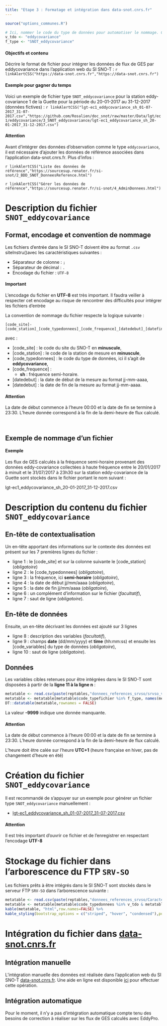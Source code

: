 ```yaml
---
title: "Etape 3 : Formatage et intégration dans data-snot.cnrs.fr"
---
```



```r
source("options_communes.R")
```

```r
# Ici, nommer le code du type de données pour automatiser le nommage. Cette variable est également utilisée dans les tableaux pour filtrer par type de données
v_tdo <- "eddycovariance"
f_type <- "SNOT_eddycovariance"
```

<div class="alert alert-success" role="alert">
  <h4 class="alert-heading">**Objectifs et contenu**</h4>
  <p>Décrire le format de fichier pour intégrer les données de flux de GES par eddycovariance dans l'application web du SI SNO-T : `r linkAlertCSS("https://data-snot.cnrs.fr","https://data-snot.cnrs.fr")`</p>
</div>

<div class="alert alert-info" role="alert">
  <h4 class="alert-heading">**Exemple pour gagner du temps**</h4>
  <p>Voici un exemple de fichier type `SNOT_eddycovariance` pour la station eddy-covariance 1 de la Guette pour la période du 20-01-2017 au 31-12-2017 (données fictives) : `r linkAlertCSS("lgt-ec1_eddycovariance_sh_01-07-2017_31-07-2017.csv","https://github.com/Rosalien/doc_snot/raw/master/Data/lgt/ec1/eddycovariance/3_SNOT_eddycovariance/lgt-ec1_eddycovariance_sh_20-01-2017_31-12-2017.csv")`
  </p>
</div>

<div class="alert alert-danger" role="alert">
  <h4 class="alert-heading">**Attention**</h4>
  <p>Avant d'intégrer des données d'observation comme le type `eddycovariance`, il est nécessaire d'ajouter les données de référence associées dans l'application data-snot.cnrs.fr. Plus d'infos : </p>
  <p> `r linkAlertCSS("Liste des données de référence","https://sourcesup.renater.fr/si-snot/2_BDD_SNOT_DonneesReference.html")`</p>
  <p> `r linkAlertCSS("Gérer les données de référence","https://sourcesup.renater.fr/si-snot/4_AdminDonnees.html")`</p>
</div>

# Description du fichier `SNOT_eddycovariance`

## Format, encodage et convention de nommage

Les fichiers d'entrée dans le SI SNO-T doivent être au format `.csv` siteInstru()avec les caractéristiques suivantes :

  - Séparateur de colonne : `;`
  - Séparateur de décimal : `.`
  - Encodage du fichier : `UTF-8`

<div class="alert alert-warning" role="alert">
  <h4 class="alert-heading">**Important**</h4>
  <p>L'encodage du fichier en **UTF-8** est très important. Il faudra veiller à respecter cet encodage au risque de rencontrer des difficultés pour intégrer les fichiers d'entrée</p>
</div>

La convention de nommage du fichier respecte la logique suivante :

```
[code_site]-[code_station]_[code_typedonnees]_[code_frequence]_[datedebut]_[datefin].csv 
```
avec :

  - [code_site] : le code du site du SNO-T en **minuscule**,
  - [code_station] : le code de la station de mesure en **minuscule**,
  - [code_typedonnees] : le code du type de données, ici il s'agit de **eddycovariance**,
  - [code_frequence] :
    - **sh** : fréquence semi-horaire.
  - [datedebut] : la date de début de la mesure au format jj-mm-aaaa,
  - [datedebut] : la date de fin de la mesure au format jj-mm-aaaa.

<div class="alert alert-danger" role="alert">
  <h4 class="alert-heading">**Attention**</h4>
  <p>La date de début commence à l'heure 00:00 et la date de fin se termine à 23:30. L'heure donnée correspond à la fin de la demi-heure de flux calculé.</p>
</div>
    
&nbsp;

## Exemple de nommage d'un fichier

<div class="alert alert-info" role="alert">
  <h4 class="alert-heading">**Exemple**</h4>
  <p>Les flux de GES calculés à la fréquence semi-horaire provenant des données eddy-covariance collectées à haute fréquence entre le 20/01/2017 à minuit et le 31/07/2017 à 23h30 sur la station eddy-covariance de la Guette sont stockés dans le fichier portant le nom suivant :</p>
  <p>lgt-ec1_eddycovariance_sh_20-01-2017_31-12-2017.csv</p>
</div>  


# Description du contenu du fichier `SNOT_eddycovariance`

## En-tête de contextualisation

Un en-tête apportant des informations sur le contexte des données est présent sur les 7 premières lignes du fichier :

- ligne 1 : le [code_site] et sur la colonne suivante le [code_station] (*obligatoire*)
- ligne 2 : le [code_typedonnees] (*obligatoire*),
- ligne 3 : la fréquence, ici **semi-horaire** (*obligatoire*),
- ligne 4 : la date de début jj/mm/aaaa (*obligatoire*),
- ligne 5 : la date de fin jj/mm/aaaa (*obligatoire*),
- ligne 6 : un complément d'information sur le fichier (*facultatif*),
- ligne 7 : saut de ligne (*obligatoire*).

## En-tête de données

Ensuite, un en-tête décrivant les données est ajouté sur 3 lignes

- ligne 8 : description des variables (*facultatif*),
- ligne 9 : champs **date** (dd/mm/yyyy) et **time** (hh:mm:ss) et ensuite les [code_variables] du type de données (*obligatoire*),
- ligne 10 : saut de ligne (*obligatoire*).

## Données

Les variables cibles retenues pour être intégrées dans le SI SNO-T sont disposées à partir de la **ligne 11 à la ligne n** :

```r
metatable <- read.csv(paste(reptables,"donnees_references_srvso/srvso_variables.csv",sep=""),sep=";")
metatable <- metatable[metatable$code_typefichier %in% f_type, names(metatable) %in% c("code_var","description","code_unite")]
DT::datatable(metatable,rownames = FALSE)
```

La valeur **-9999** indique une donnée manquante.

<div class="alert alert-danger" role="alert">
  <h4 class="alert-heading">**Attention**</h4>
  <p>La date de début commence à l'heure 00:00 et la date de fin se termine à 23:30. L'heure donnée correspond à la fin de la demi-heure de flux calculé.</p>
  <p>L'heure doit être calée sur l’heure **UTC+1** (heure française en hiver, pas de changement d’heure en été)</p>
</div>

# Création du fichier `SNOT_eddycovariance`

Il est recommandé de s'appuyer sur un exemple pour générer un fichier type `SNOT_eddycovariance` manuellement : 

  - [lgt-ec1_eddycovariance_sh_01-07-2017_31-07-2017.csv](https://github.com/Rosalien/doc_snot/raw/master/Data/lgt/ec1/eddycovariance/3_SNOT_eddycovariance/lgt-ec1_eddycovariance_sh_20-01-2017_31-12-2017.csv)

<div class="alert alert-danger" role="alert">
  <h4 class="alert-heading">**Attention**</h4>
  <p>Il est très important d'ouvrir ce fichier et de l'enregistrer en respectant l'encodage **UTF-8**</p>
</div> 

# Stockage du fichier dans l'arborescence du FTP `SRV-SO`

Les fichiers prêts à être intégrés dans le SI SNO-T sont stockés dans le serveur FTP `SRV-SO` dans l'arborescence suivante :

```r
metatable <- read.csv(paste(reptables,"donnees_references_srvso/Caracteristiques_typedefichiers.csv",sep=""),sep=";",colClasses = "character")
metatable <- metatable[metatable$code_typedonnees %in% v_tdo & metatable$nom_etape %in% "3a_Integration",c("code_typefichier","extension","stockage")]
kable(metatable, "html",row.names=FALSE) %>%
kable_styling(bootstrap_options = c("striped", "hover", "condensed"),position = "float_left")
```

# Intégration du fichier dans [data-snot.cnrs.fr](https://data-snot.cnrs.fr)

## Intégration manuelle

L'intégration manuelle des données est réalisée dans l'application web du SI SNO-T [data-snot.cnrs.fr](https://data-snot.cnrs.fr).
Une aide en ligne est disponible [ici](https://sourcesup.renater.fr/si-snot/4_IntegrationDonnees.html) pour effectuer cette opération.

## Intégration automatique

Pour le moment, il n'y a pas d'intégration automatique compte tenu des besoins de correction à réaliser sur les flux de GES calculés avec EddyPro.



